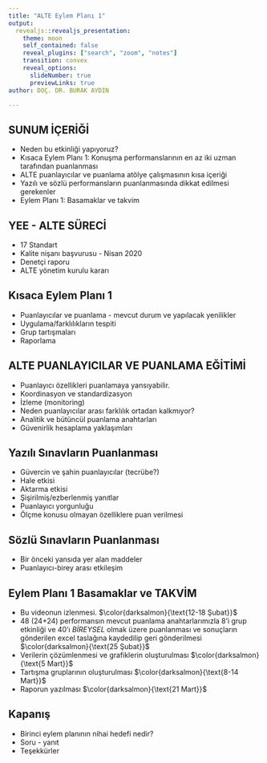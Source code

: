 ```yaml
---
title: "ALTE Eylem Planı 1"
output: 
  revealjs::revealjs_presentation:
    theme: moon
    self_contained: false
    reveal_plugins: ["search", "zoom", "notes"]
    transition: convex
    reveal_options:
      slideNumber: true
      previewLinks: true
author: DOÇ. DR. BURAK AYDIN

---
```



## SUNUM İÇERİĞİ

- Neden bu etkinliği yapıyoruz?
- Kısaca Eylem Planı 1: Konuşma performanslarının en az iki uzman tarafından puanlanması
- ALTE puanlayıcılar ve puanlama atölye çalışmasının kısa içeriği
- Yazılı ve sözlü performansların puanlanmasında dikkat edilmesi gerekenler
- Eylem Planı 1: Basamaklar ve takvim


## YEE - ALTE SÜRECİ

- 17 Standart 
- Kalite nişanı başvurusu - Nisan 2020
- Denetçi raporu
- ALTE yönetim kurulu kararı

## Kısaca Eylem Planı 1

- Puanlayıcılar ve puanlama - mevcut durum ve yapılacak yenilikler
- Uygulama/farklılıkların tespiti
- Grup tartışmaları
- Raporlama


## ALTE PUANLAYICILAR VE PUANLAMA EĞİTİMİ

- Puanlayıcı özellikleri puanlamaya yansıyabilir.
- Koordinasyon ve standardizasyon
- İzleme (monitoring)
- Neden puanlayıcılar arası farklılık ortadan kalkmıyor?
- Analitik ve bütüncül puanlama anahtarları
- Güvenirlik hesaplama yaklaşımları

## Yazılı Sınavların Puanlanması

- Güvercin ve şahin puanlayıcılar (tecrübe?)
- Hale etkisi
- Aktarma etkisi
- Şişirilmiş/ezberlenmiş yanıtlar
- Puanlayıcı yorgunluğu
- Ölçme konusu olmayan özelliklere puan verilmesi

## Sözlü Sınavların Puanlanması

- Bir önceki yansıda yer alan maddeler
- Puanlayıcı-birey arası etkileşim


## Eylem Planı 1 Basamaklar ve TAKVİM

- Bu videonun izlenmesi. $\color{darksalmon}{\text{12-18 Şubat}}$
- 48 (24+24) performansın mevcut puanlama anahtarlarımızla 8'i grup etkinliği ve 40'ı *BİREYSEL* olmak üzere puanlanması ve sonuçların gönderilen excel taslağına kaydedilip geri gönderilmesi $\color{darksalmon}{\text{25 Şubat}}$
- Verilerin çözümlenmesi ve grafiklerin oluşturulması $\color{darksalmon}{\text{5 Mart}}$
- Tartışma gruplarının oluşturulması $\color{darksalmon}{\text{8-14 Mart}}$
- Raporun yazılması $\color{darksalmon}{\text{21 Mart}}$

## Kapanış

- Birinci eylem planının nihai hedefi nedir?
- Soru - yanıt
- Teşekkürler
